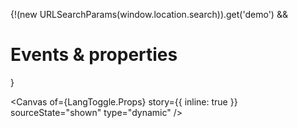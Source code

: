 
<Meta of={LangToggle} name="Events & properties" />

{!(new URLSearchParams(window.location.search)).get('demo') && <h1>Events & properties</h1>}

<Canvas
  of={LangToggle.Props}
  story={{ inline: true }}
  sourceState="shown"
  type="dynamic"
/>

<Controls of={LangToggle.Props} sort="requiredFirst" />
